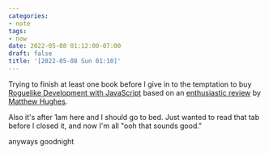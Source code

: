 ```yaml
---
categories:
- note
tags:
- now
date: 2022-05-08 01:12:00-07:00
draft: false
title: '[2022-05-08 Sun 01:10]'
---
```


Trying to finish at least one book before I give in to the temptation to buy [Roguelike Development with JavaScript](https://link.springer.com/book/10.1007/978-1-4842-6059-3) based on an [enthusiastic review](https://www.matthewhughes.co.uk/roguelike-development-andre-garzia-review/) by [Matthew Hughes](https://www.matthewhughes.co.uk).

Also it's after 1am here and I should go to bed. Just wanted to read that tab before I closed it, and now I'm all "ooh that sounds good."

anyways goodnight